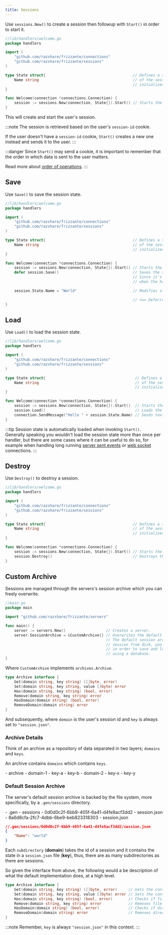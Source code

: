 ```yaml
---
title: Sessions
---
```



Use `sessions.New()` to create a session then followup with `Start()` in order to start it.

```go
//lib/handlers/welcome.go
package handlers

import (
    "github.com/razshare/frizzante/connections"
    "github.com/razshare/frizzante/sessions"
)

type State struct{                                       // Defines a struct which will hold the state 
    Name string                                          // of the session. This struct will later be
                                                         // initialized with a zero value.
}

func Welcome(connection *connections.Connection) {
    session := sessions.New(connection, State{}).Start() // Starts the session with zero state.
}
```

This will create and start the user's session.

:::note
The session is retrieved based on the user's `session-id` cookie.

If the user doesn't have a `session-id` cookie, `Start()` creates a 
new one instead and sends it to the user.
:::

:::danger
Since `Start()` may send a cookie, it is important to remember that
the order in which data is sent to the user matters.

Read more about [order of operations](../order-of-operations).
:::

## Save

Use `Save()` to save the session state.

```go
//lib/handlers/welcome.go
package handlers

import (
    "github.com/razshare/frizzante/connections"
    "github.com/razshare/frizzante/sessions"
)

type State struct{                                       // Defines a struct which will hold the state 
    Name string                                          // of the session. This struct will later be
                                                         // initialized with a zero value.
}

func Welcome(connection *connections.Connection) {
    session := sessions.New(connection, State{}).Start() // Starts the session.
    defer session.Save()                                 // Saves the session's state.
                                                         // Since it's deferred, this will execute 
                                                         // when the handler terminates execution.

    session.State.Name = "World"                         // Modifies state.

                                                         // <== Deferred session.Save() executes.
}
```

## Load

Use `Load()` to load the session state.

```go
//lib/handlers/welcome.go
package handlers

import (
    "github.com/razshare/frizzante/connections"
    "github.com/razshare/frizzante/sessions"
)

type State struct{                                        // Defines a struct which will hold the state 
    Name string                                           // of the session. This struct will later be
                                                          // initialized with a zero value.
}

func Welcome(connection *connections.Connection) {
    session := sessions.New(connection, State{}).Start()  // Starts the session.
    session.Load()                                        // Loads the session's state (not necessary, read below).
    connection.SendMessage("Hello " + session.State.Name) // Sends text.
}
```

:::tip
Session state is automatically loaded when invoking `Start()`.\
Generally speaking you wouldn't load the session state more than once per handler,
but there are some cases where it can be useful to do so, for example when handling
long running [server sent events](../server-sent-events) or [web socket](../web-sockets) connections.
:::

## Destroy

Use `Destroy()` to destroy a session.

```go
//lib/handlers/welcome.go
package handlers

import (
    "github.com/razshare/frizzante/connections"
    "github.com/razshare/frizzante/sessions"
)

type State struct{                                       // Defines a struct which will hold the state 
    Name string                                          // of the session. This struct will later be
                                                         // initialized with a zero value.
}

func Welcome(connection *connections.Connection) {
    session := sessions.New(connection, State{}).Start() // Starts the session.
    session.Destroy()                                    // Destroys the session.
}
```


## Custom Archive

Sessions are managed through the servers's session archive which you can freely overwrite.

```go
//main.go
package main

import "github.com/razshare/frizzante/servers"

func main() {
    server := servers.New()                  // Creates a server.
    server.SessionArchive = &CustomArchive{} // Overwrites the default session archive.
                                             // The default session archive saves and loads
                                             // session from disk, you can overwrite this
                                             // in order to save and load sessions, for example,
                                             // using a database.
}
```

Where `CustomArchive` implements `archives.Archive`.

```go
type Archive interface {
    Get(domain string, key string) ([]byte, error)
    Set(domain string, key string, value []byte) error
    Has(domain string, key string) (bool, error)
    Remove(domain string, key string) error
    HasDomain(domain string) (bool, error)
    RemoveDomain(domain string) error
}
```

And subsequently, where `domain` is the user's session id and `key` is always set to `"session.json"`.

### Archive Details

Think of an archive as a repository of data separated in two layers; `domains` and `keys`.

An archive contains `domains` which contains `keys`.

<FileTree>
    - archive
        - domain-1
            - key-a
            - key-b
        - domain-2
            - key-x
            - key-y
</FileTree>

### Default Session Archive

The server's default session archive is backed by the file system,
more specifically, by a `.gen/sessions` directory.

<FileTree>
    - .gen
        - sessions
            - 0d0d0c2f-6bb9-405f-6a41-d4fe9acf3dd2
                - session.json
            - 8a6d8cfa-2fc7-4dbb-6be9-beb823318303
                - session.json
</FileTree>

```json
//.gen/sessions/0d0d0c2f-6bb9-405f-6a41-d4fe9acf3dd2/session.json
{
    "Name": "world"
}
```

Each `subdirectory` (**domain**) takes the id of a session and it contains the state in a `session.json` file (**key**), 
thus, there are as many subdirectories as there are sessions.

So given the interface from above, the following would a be description of what the default implementation does, at a high level.

```go
type Archive interface {
    Get(domain string, key string) ([]byte, error)     // Gets the contents of file .gen/sessions/{domain}/{key}.
    Set(domain string, key string, value []byte) error // Sets the contents of file .gen/sessions/{domain}/{key}.
    Has(domain string, key string) (bool, error)       // Checks if file .gen/sessions/{domain}/{key} exists.
    Remove(domain string, key string) error            // Removes file .gen/sessions/{domain}/{key}.
    HasDomain(domain string) (bool, error)             // Checks if directory .gen/sessions/{domain} exists.
    RemoveDomain(domain string) error                  // Removes directory .gen/sessions/{domain}.
}
```

:::note
Remember, `key` is always `"session.json"` in this context.
:::